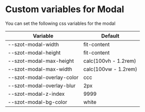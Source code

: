 
<Meta title="Components/Modal/Custom" />

# Custom variables for Modal

You can set the following css variables for the modal

| Variable                   | Default              |
| -------------------------- | -------------------- |
| --szot-modal-width         | fit-content          |
| --szot-modal-height        | fit-content          |
| --szot-modal-max-height    | calc(100vh - 1.2rem) |
| --szot-modal-max-width     | calc(100vw - 1.2rem) |
| --szot-modal-overlay-color | ccc                  |
| --szot-modal-overlay-blur  | 2px                  |
| --szot-modal-z-index       | 9999                 |
| --szot-modal-bg-color      | white                |
